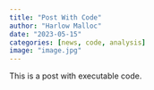 ```yaml
---
title: "Post With Code"
author: "Harlow Malloc"
date: "2023-05-15"
categories: [news, code, analysis]
image: "image.jpg"
---
```


This is a post with executable code.
